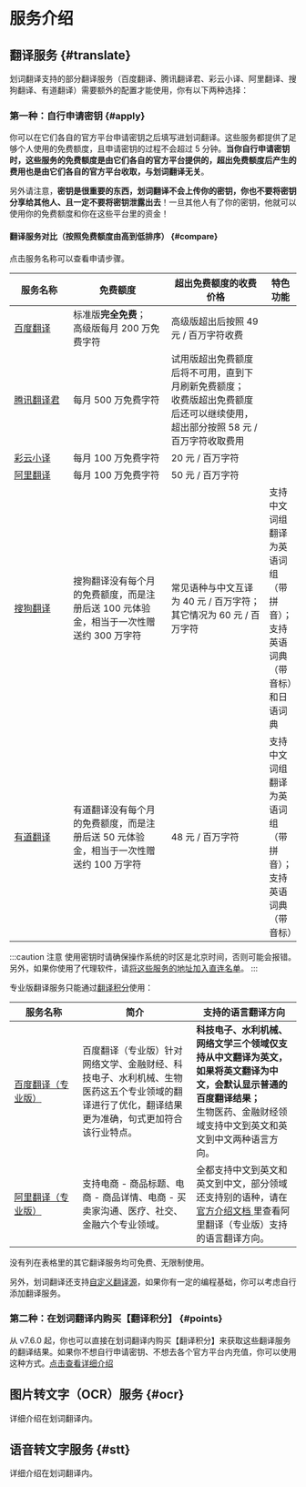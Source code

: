 # 服务介绍

## 翻译服务 {#translate}

划词翻译支持的部分翻译服务（百度翻译、腾讯翻译君、彩云小译、阿里翻译、搜狗翻译、有道翻译）需要额外的配置才能使用，你有以下两种选择：

### 第一种：自行申请密钥 {#apply}

你可以在它们各自的官方平台申请密钥之后填写进划词翻译。这些服务都提供了足够个人使用的免费额度，且申请密钥的过程不会超过 5 分钟。**当你自行申请密钥时，这些服务的免费额度是由它们各自的官方平台提供的，超出免费额度后产生的费用也是由它们各自的官方平台收取，与划词翻译无关**。

另外请注意，**密钥是很重要的东西，划词翻译不会上传你的密钥，你也不要将密钥分享给其他人、且一定不要将密钥泄露出去**！一旦其他人有了你的密钥，他就可以使用你的免费额度和你在这些平台里的资金！

#### 翻译服务对比（按照免费额度由高到低排序） {#compare}

点击服务名称可以查看申请步骤。

<table>
  <colgroup>
    <col width="120" />
    <col width="200" />
    <col width="200" />
  </colgroup>
  <thead>
    <tr>
      <th>服务名称</th>
      <th>免费额度</th>
      <th>超出免费额度的收费价格</th>
      <th>特色功能</th>
    </tr>
  </thead>
  <tbody>
    <tr>
      <td>
        <a href="/docs/services/baidu-api/">百度翻译</a>
      </td>
      <td>
        标准版<strong>完全免费</strong>；<br />
        高级版每月 200 万免费字符
      </td>
      <td>高级版超出后按照 49 元 / 百万字符收费</td>
      <td></td>
    </tr>
    <tr>
      <td>
        <a href="/docs/services/qq-api/">腾讯翻译君</a>
      </td>
      <td>每月 500 万免费字符</td>
      <td>
        试用版超出免费额度后将不可用，直到下月刷新免费额度；
        <br />
        收费版超出免费额度后还可以继续使用，超出部分按照 58 元 /
        百万字符收取费用
      </td>
      <td></td>
    </tr>
    <tr>
      <td>
        <a href="/docs/services/caiyun-api/">彩云小译</a>
      </td>
      <td>每月 100 万免费字符</td>
      <td>20 元 / 百万字符</td>
      <td></td>
    </tr>
    <tr>
      <td>
        <a href="/docs/services/ali-api/">阿里翻译</a>
      </td>
      <td>每月 100 万免费字符</td>
      <td>50 元 / 百万字符</td>
      <td></td>
    </tr>
    <tr>
      <td>
        <a href="/docs/services/sg-api/">搜狗翻译</a>
      </td>
      <td>
        搜狗翻译没有每个月的免费额度，而是注册后送 100
        元体验金，相当于一次性赠送约 300 万字符
      </td>
      <td>
        常见语种与中文互译为 40 元 / 百万字符；
        <br />
        其它情况为 60 元 / 百万字符
      </td>
      <td>
        支持中文词组翻译为英语词组（带拼音）；
        <br />
        支持英语词典（带音标）和日语词典
      </td>
    </tr>
    <tr>
      <td>
        <a href="/docs/services/youdao-api/">有道翻译</a>
      </td>
      <td>
        有道翻译没有每个月的免费额度，而是注册后送 50
        元体验金，相当于一次性赠送约 100 万字符
      </td>
      <td>48 元 / 百万字符</td>
      <td>
        支持中文词组翻译为英语词组（带拼音）；
        <br />
        支持英语词典（带音标）
      </td>
    </tr>
  </tbody>
</table>

:::caution 注意
使用密钥时请确保操作系统的时区是北京时间，否则可能会报错。另外，如果你使用了代理软件，请[将这些服务的地址加入直连名单](faq.mdx#proxy)。
:::

专业版翻译服务只能通过[翻译积分](./tp.md)使用：

<table>
  <colgroup>
    <col width="120" />
    <col width="200" />
  </colgroup>
  <thead>
    <tr>
      <th>服务名称</th>
      <th>简介</th>
      <th>支持的语言翻译方向</th>
    </tr>
  </thead>
  <tbody>
    <tr>
      <td>
        <a href="https://api.fanyi.baidu.com/product/121" target="_blank">
          百度翻译（专业版）
        </a>
      </td>
      <td>
        百度翻译（专业版）针对网络文学、金融财经、科技电子、水利机械、生物医药这五个专业领域的翻译进行了优化，翻译结果更为准确，句式更加符合该行业特点。
      </td>
      <td>
        <strong>
          科技电子、水利机械、网络文学三个领域仅支持从中文翻译为英文，如果将英文翻译为中文，会默认显示普通的百度翻译结果；
        </strong>
        <br />
        生物医药、金融财经领域支持中文到英文和英文到中文两种语言方向。
      </td>
    </tr>
    <tr>
      <td>
        <a
          href="https://help.aliyun.com/document_detail/158291.html"
          target="_blank"
        >
          阿里翻译（专业版）
        </a>
      </td>
      <td>
        支持电商 - 商品标题、电商 - 商品详情、电商 -
        买卖家沟通、医疗、社交、金融六个专业领域。
      </td>
      <td>
        全都支持中文到英文和英文到中文，部分领域还支持别的语种，请在
        <a
          href="https://help.aliyun.com/document_detail/158291.html"
          target="_blank"
        >
          官方介绍文档
        </a>
        里查看阿里翻译（专业版）支持的语言翻译方向。
      </td>
    </tr>
  </tbody>
</table>

没有列在表格里的其它翻译服务均可免费、无限制使用。

另外，划词翻译还支持[自定义翻译源](custom-api.md)，如果你有一定的编程基础，你可以考虑自行添加翻译服务。

### 第二种：在划词翻译内购买【翻译积分】 {#points}

从 v7.6.0 起，你也可以直接在划词翻译内购买【翻译积分】来获取这些翻译服务的翻译结果。如果你不想自行申请密钥、不想去各个官方平台内充值，你可以使用这种方式。[点击查看详细介绍](./tp.md)

## 图片转文字（OCR）服务 {#ocr}

详细介绍在划词翻译内。

## 语音转文字服务 {#stt}

详细介绍在划词翻译内。
